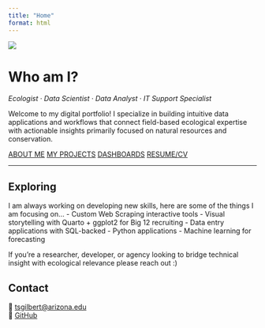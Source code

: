 ```yaml
---
title: "Home"
format: html
---
```


<img src="assets/tim_gc.jpg" class="intro-image"/>

# Who am I?

*Ecologist · Data Scientist · Data Analyst · IT Support Specialist*

Welcome to my digital portfolio! I specialize in building intuitive data applications and workflows that connect field-based ecological expertise with actionable insights primarily focused on natural resources and conservation.

::: {.card-container}
<a href="about.qmd" class="card card-about">ABOUT ME</a>
<a href="projects.qmd" class="card card-projects">MY PROJECTS</a>
<a href="visualizations.qmd" class="card card-visualizations">DASHBOARDS</a>
<a href="resume.qmd" class="card card-resume">RESUME/CV</a>
:::

---

::: {.explore-text}
## Exploring

I am always working on developing new skills, here are some of the things I am focusing on...
- Custom Web Scraping interactive tools
- Visual storytelling with Quarto + ggplot2 for Big 12 recruiting
- Data entry applications with SQL-backed
- Python applications
- Machine learning for forecasting

If you're a researcher, developer, or agency looking to bridge technical insight with ecological relevance please reach out :)
:::

## Contact

📧 [tsgilbert@arizona.edu](mailto:tsgilbert@arizona.edu)  
🔗 [GitHub](https://github.com/tgilbert14)